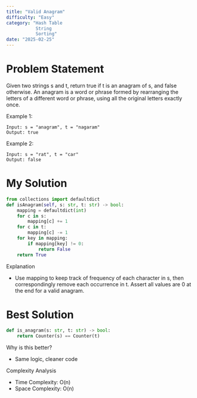 ```yaml
---
title: "Valid Anagram"
difficulty: "Easy"
category: "Hash Table
           String
           Sorting"
date: "2025-02-25"
---
```


# Problem Statement
Given two strings s and t, return true if t is an anagram of s, and false otherwise. An anagram is a word or phrase formed by rearranging the letters of a different word or phrase, using all the original letters exactly once.

Example 1:
```plaintext
Input: s = "anagram", t = "nagaram"
Output: true
```

Example 2:
```plaintext
Input: s = "rat", t = "car"
Output: false
```

# My Solution
```python
from collections import defaultdict
def isAnagram(self, s: str, t: str) -> bool:
    mapping = defaultdict(int)
    for c in s:
        mapping[c] += 1
    for c in t:
        mapping[c] -= 1
    for key in mapping:
        if mapping[key] != 0:
            return False
    return True
```

Explanation
* Use mapping to keep track of frequency of each character in s, then correspondingly remove each occurrence in t. Assert all values are 0 at the end for a valid anagram.

# Best Solution
```python
def is_anagram(s: str, t: str) -> bool:
    return Counter(s) == Counter(t)
```

Why is this better?
* Same logic, cleaner code

Complexity Analysis
* Time Complexity: O(n)
* Space Complexity: O(n)